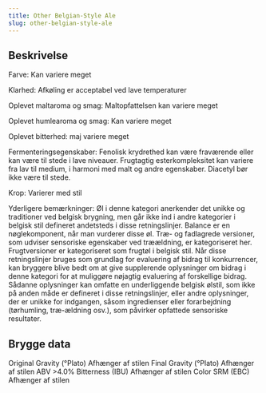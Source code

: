 ```yaml
---
title: Other Belgian-Style Ale
slug: other-belgian-style-ale
---
```


## Beskrivelse
Farve: Kan variere meget

Klarhed: Afkøling er acceptabel ved lave temperaturer

Oplevet maltaroma og smag: Maltopfattelsen kan variere meget

Oplevet humlearoma og smag: Kan variere meget

Oplevet bitterhed: maj variere meget

Fermenteringsegenskaber: Fenolisk krydrethed kan være fraværende eller kan være til stede i lave niveauer. Frugtagtig esterkompleksitet kan variere fra lav til medium, i harmoni med malt og andre egenskaber. Diacetyl bør ikke være til stede.

Krop: Varierer med stil

Yderligere bemærkninger: Øl i denne kategori anerkender det unikke og traditioner ved belgisk brygning, men går ikke ind i andre kategorier i belgisk stil defineret andetsteds i disse retningslinjer. Balance er en nøglekomponent, når man vurderer disse øl. Træ- og fadlagrede versioner, som udviser sensoriske egenskaber ved træældning, er kategoriseret her. Frugtversioner er kategoriseret som frugtøl i belgisk stil.
						Når disse retningslinjer bruges som grundlag for evaluering af bidrag til konkurrencer, kan bryggere blive bedt om at give supplerende oplysninger om bidrag i denne kategori for at muliggøre nøjagtig evaluering af forskellige bidrag. Sådanne oplysninger kan omfatte en underliggende belgisk ølstil, som ikke på anden måde er defineret i disse retningslinjer, eller andre oplysninger, der er unikke for indgangen, såsom ingredienser eller forarbejdning (tørhumling, træ-ældning osv.), som påvirker opfattede sensoriske resultater.



## Brygge data
Original Gravity (°Plato) Afhænger af stilen 
Final Gravity  (°Plato) Afhænger af stilen 
ABV &gt;4.0% 
Bitterness (IBU) Afhænger af stilen
Color SRM (EBC) Afhænger af stilen					

